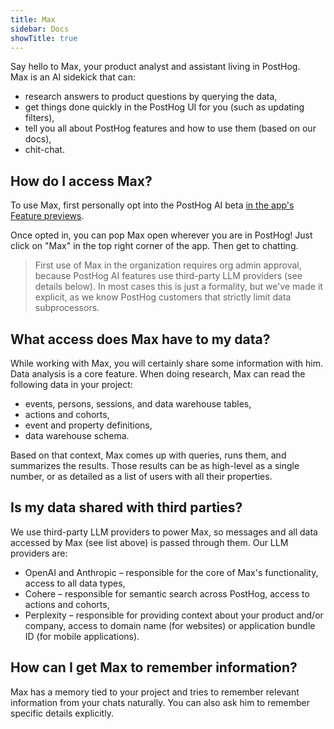 ```yaml
---
title: Max
sidebar: Docs
showTitle: true
---
```


Say hello to Max, your product analyst and assistant living in PostHog.  
Max is an AI sidekick that can:
- research answers to product questions by querying the data,
- get things done quickly in the PostHog UI for you (such as updating filters),
- tell you all about PostHog features and how to use them (based on our docs),
- chit-chat.

<ProductScreenshot
    imageLight="https://res.cloudinary.com/dmukukwp6/image/upload/max_preview_side_9365f7d4b2.png"
    alt="Max in the sidebar"
    classes="rounded max-h-[569px]"
    zoom={false}
/>

## How do I access Max?

To use Max, first personally opt into the PostHog AI beta [in the app's Feature previews](https://us.posthog.com/#panel=feature-previews%3Aartificial-hog).

Once opted in, you can pop Max open wherever you are in PostHog! Just click on "Max" in the top right corner of the app. Then get to chatting.

> First use of Max in the organization requires org admin approval, because PostHog AI features use third-party LLM providers (see details below). In most cases this is just a formality, but we've made it explicit, as we know PostHog customers that strictly limit data subprocessors.

## What access does Max have to my data?

While working with Max, you will certainly share some information with him. Data analysis is a core feature. When doing research, Max can read the following data in your project:

- events, persons, sessions, and data warehouse tables,
- actions and cohorts,
- event and property definitions,
- data warehouse schema.

Based on that context, Max comes up with queries, runs them, and summarizes the results. Those results can be as high-level as a single number, or as detailed as a list of users with all their properties.

## Is my data shared with third parties?

We use third-party LLM providers to power Max, so messages and all data accessed by Max (see list above) is passed through them.
Our LLM providers are:
- OpenAI and Anthropic – responsible for the core of Max's functionality, access to all data types,
- Cohere – responsible for semantic search across PostHog, access to actions and cohorts,
- Perplexity – responsible for providing context about your product and/or company, access to domain name (for websites) or application bundle ID (for mobile applications).

## How can I get Max to remember information?

Max has a memory tied to your project and tries to remember relevant information from your chats naturally. You can also ask him to remember specific details explicitly.
